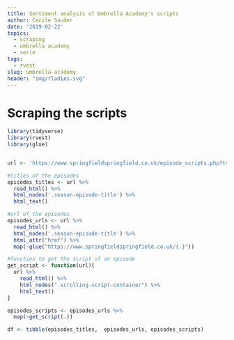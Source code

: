 ```yaml
---
title: Sentiment analysis of Umbrella Academy's scripts
author: Cécile Sauder
date: '2019-02-22'
topics:
  - scraping
  - umbrella academy
  - serie
tags:
  - rvest
slug: umbrella-academy
header: "img/rladies.svg"
---
```




# Scraping the scripts

```r
library(tidyverse)
library(rvest)
library(glue)


url <- 'https://www.springfieldspringfield.co.uk/episode_scripts.php?tv-show=the-umbrella-academy-2019&season=1'

#titles of the episodes
episodes_titles <- url %>%
  read_html() %>%
  html_nodes('.season-episode-title') %>%
  html_text()

#url of the episodes
episodes_urls <- url %>%
  read_html() %>%
  html_nodes('.season-episode-title') %>%
  html_attr("href") %>%
  map(~glue("https://www.springfieldspringfield.co.uk/{.}")) 

#function to get the script of an episode
get_script <- function(url){
  url %>%
    read_html() %>%
    html_nodes(".scrolling-script-container") %>%
    html_text()
}

episodes_scripts <- episodes_urls %>%
  map(~get_script(.))

df <- tibble(episodes_titles,  episodes_urls, episodes_scripts)


```

